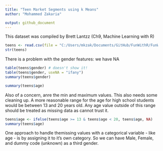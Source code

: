 ```yaml
---
title: "Teen Market Segments using k Means"
author: "Mohammed Zakaria"

output: github_document
---
```




This dataset was compiled by Brett Lantzz (Ch9, Machine Learning with R)

```r
teens <- read.csv(file = "C:/Users/mkzak/Documents/GitHub/FunWithR/FunWithR/10_kMeans/Data/snsdata.csv")
str(teens)
```

There is a problem with the gender features: we  have NA

```r
table(teens$gender) # doesn't show it!
table(teens$gender, useNA = "ifany")
summary(teens$gender)
```

```r
summary(teens$age)
```

Also of a concern, anre the min and maximum values. This also needs some cleaning up. A more reasonable range for the age for high school students would be between 13 and 20 years old. Any age value outside of this range should be treated as missing data as cannot trust it. 


```r
teens$age <- ifelse(teens$age >= 13 & teens$age < 20, teens$age, NA)
summary(teens$age)
```

One approach to handle themissing values with a categorical variable - like age - is by assigning it to it's own category. So we can have Male, Female, and dummy code (unknown) as a third gender. 


